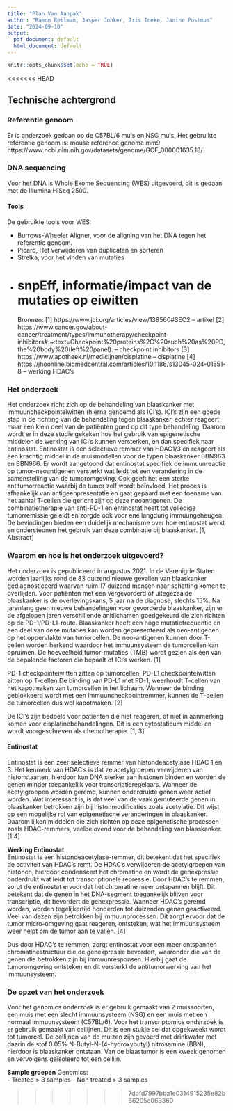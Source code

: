 ```yaml
---
title: "Plan Van Aanpak"
author: "Ramon Reilman, Jasper Jonker, Iris Ineke, Janine Postmus"
date: "2024-09-10"
output:
  pdf_document: default
  html_document: default
---
```


```r
knitr::opts_chunk$set(echo = TRUE)
```

<<<<<<< HEAD

## Technische achtergrond

### Referentie genoom  

Er is onderzoek gedaan op de C57BL/6 muis en NSG muis.
Het gebruikte referentie genoom is: mouse reference genome mm9
https://www.ncbi.nlm.nih.gov/datasets/genome/GCF_000001635.18/

### DNA sequencing  

Voor het DNA is Whole Exome Sequencing (WES) uitgevoerd, dit is gedaan met de Illumina HiSeq 2500.

#### Tools  

De gebruikte tools voor WES:

- Burrows-Wheeler Aligner, voor de aligning van het DNA tegen het referentie genoom.
- Picard, Het verwijderen van duplicaten en sorteren
- Strelka, voor het vinden van mutaties
- snpEff, informatie/impact van de mutaties op eiwitten
=======
Bronnen: 
[1] https://www.jci.org/articles/view/138560#SEC2 -- artikel
[2] https://www.cancer.gov/about-cancer/treatment/types/immunotherapy/checkpoint-inhibitors#:~:text=Checkpoint%20proteins%2C%20such%20as%20PD,the%20body%20(left%20panel). -- checkpoint inhibitors
[3] https://www.apotheek.nl/medicijnen/cisplatine -- cisplatine
[4] https://jhoonline.biomedcentral.com/articles/10.1186/s13045-024-01551-8 -- werking HDAC's

### Het onderzoek

Het onderzoek richt zich op de behandeling van blaaskanker met immuuncheckpointeiwitten (hierna genoemd als ICI's). ICI's zijn een goede stap in de richting van de behandeling tegen blaaskanker, echter reageert maar een klein deel van de patiënten goed op dit type behandeling. Daarom wordt er in deze studie gekeken hoe het gebruik van epigenetische middelen de werking van ICI's kunnen versterken, en dan specifiek naar entinostat. Entinostat is een selectieve remmer van HDAC1/3 en reageert als een krachtig middel in de muismodellen voor de typen blaaskanker BBN963 en BBN966. Er wordt aangetoond dat entinostat specifiek de immuunreactie op tumor-neoantigenen versterkt wat leidt tot een verandering in de samenstelling van de tumoromgeving. Ook geeft het een sterke antitumorreactie waarbij de tumor zelf wordt beïnvloed. Het proces is afhankelijk van antigeenpresentatie en gaat gepaard met een toename van het aantal T-cellen die gericht zijn op deze neoantigenen. De combinatietherapie van anti-PD-1 en entinostat heeft tot volledige tumorremissie geleidt en zorgde ook voor ene langdurig immuungeheugen. De bevindingen bieden een duidelijk mechanisme over hoe entinostat werkt en ondersteunen het gebruik van deze combinatie bij blaaskanker. [1, Abstract]


### Waarom en hoe is het onderzoek uitgevoerd?

Het onderzoek is gepubliceerd in augustus 2021.
In de Verenigde Staten worden jaarlijks rond de 83 duizend nieuwe gevallen van blaaskanker gediagnosticeerd waarvan ruim 17 duizend mensen naar schatting komen te overlijden. Voor patiënten met een vergevorderd of uitegezaaide blaaskanker is de overlevingskans, 5 jaar na de diagnose, slechts 15%. Na jarenlang geen nieuwe behandelingen voor gevorderde blaaskanker, zijn er de afgelopen jaren verschillende anitlichamen goedgekeurd die zich richten op de PD-1/PD-L1-route. Blaaskanker heeft een hoge mutatiefrequentie en een deel van deze mutaties kan worden gepresenteerd als neo-antigenen op het oppervlakte van tumorcellen. De neo-antigenen kunnen door T-cellen worden herkend waardoor het immuunsysteem de tumorcellen kan opruimen. De hoeveelheid tumor-mutaties (TMB) wordt gezien als één van de bepalende factoren die bepaalt of ICI's werken. [1]

PD-1 checkpointeiwitten zitten op tumorcellen, PD-L1 checkpointeiwitten zitten op T-cellen.De binding van PD-L1 met PD-1, weerhoudt T-cellen van het kapotmaken van tumorcellen in het lichaam. Wanneer de binding geblokkeerd wordt met een immuuncheckpointremmer, kunnen de T-cellen de tumorcellen dus wel kapotmaken. [2]

De ICI's zijn bedoeld voor patiënten die niet reageren, of niet in aanmerking komen voor cisplatinebehandelingen. Dit is een cytostaticum middel en wordt voorgeschreven als chemotherapie. [1, 3]


#### Entinostat  
Entinostat is een zeer selectieve remmer van histondeacetylase HDAC 1 en 3. Het kenmerk van HDAC's is dat ze acetylgroepen verwijderen van histonstaarten, hierdoor kan DNA sterker aan histonen binden en worden de genen minder toegankelijk voor transcriptieregelaars. Wanneer de acetylgroepen worden geremd, kunnen onderdrukte genen weer actief worden. Wat interessant is, is dat veel van de vaak gemuteerde genen in blaaskanker betrokken zijn bij histonmodificaties zoals acetylatie. Dit wijst op een mogelijke rol van epigenetische veranderingen in blaaskanker. Daarom lijken middelen die zich richten op deze epigenetische processen zoals HDAC-remmers, veelbelovend voor de behandeling van blaaskanker. [1,4]

**Werking Entinostat**  
Entinostat is een histondeacetylase-remmer, dit betekent dat het specifiek de activiteit van HDAC's remt. De HDAC's verwijderen de acetylgroepen van histonen, hierdoor condenseert het chromatine en wordt de genexpressie onderdrukt wat leidt tot transcriptionele repressie. Door HDAC's te remmen, zorgt de entinostat ervoor dat het chromatine meer ontspannen blijft. Dit betekent dat de genen in het DNA-segment toegankelijk blijven voor transcriptie, dit bevordert de genexpressie. Wanneer HDAC's geremd worden, worden tegelijkertijd honderden tot duizenden genen geactiveerd. Veel van dezen zijn betrokken bij immuunprocessen. Dit zorgt ervoor dat de tumor micro-omgeving gaat reageren, ontsteken, wat het immuunsysteem weer helpt om de tumor aan te vallen. [4]

Dus door HDAC's te remmen, zorgt entinostat voor een meer ontspannen chromatinestructuur die de genexpressie bevordert, waaronder die van de genen die betrokken zijn bij immuunresponsen. Hierbij gaat de tumoromgeving ontsteken en dit versterkt de antitumorwerking van het immuunsysteem.

### De opzet van het onderzoek

Voor het genomics onderzoek is er gebruik gemaakt van 2 muissoorten, een muis met een slecht immuunsysteem (NSG) en een muis met een normaal immuunsysteem (C57BL/6). Voor het transcriptomics onderzoek is er gebruik gemaakt van cellijnen. Dit is een stukje cel dat opgekweekt wordt tot tumorcel. De cellijnen van de muizen zijn gevoerd met drinkwater met daarin de stof 0.05% N-Butyl-N-(4-hydroxybutyl) nitrosamine (BBN), hierdoor is blaaskanker ontstaan. Van de blaastumor is een kweek genomen en vervolgens geïsoleerd tot een cellijn. 

**Sample groepen**
Genomics:  
- Treated > 3 samples
- Non treated > 3 samples



>>>>>>> 7dbfd7997bba1e0314915235e82b66205c063360


